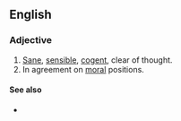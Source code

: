 ==English==

===Adjective===
{{en-adj|head=[[right]]-[[thinking]]}}

# [[sane|Sane]], [[sensible]], [[cogent]], clear of thought.
# In agreement on [[moral]] positions.

====See also====
* {{l|en|bien pensant}}